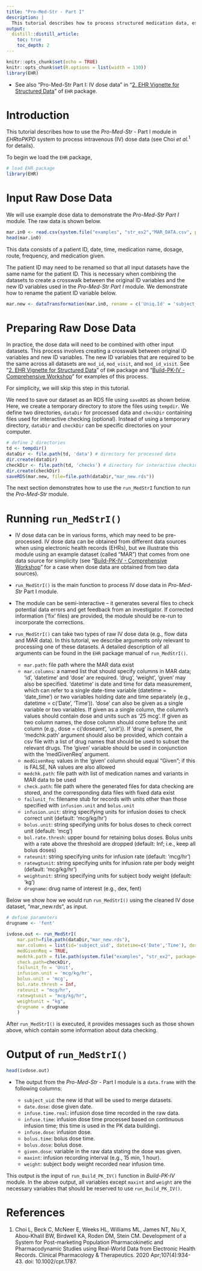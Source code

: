 ```yaml
---
title: "Pro-Med-Str - Part I"
description: |
  This tutorial describes how to process structured medication data, especially focusing on intravenously given dose data.
output:
  distill::distill_article:
    toc: true
    toc_depth: 2
---
```


```r
knitr::opts_chunk$set(echo = TRUE)
knitr::opts_chunk$set(R.options = list(width = 130))
library(EHR)
```

* See also "Pro-Med-Str Part I: IV dose data" in "[2. EHR Vignette for Structured Data](https://cran.r-project.org/web/packages/EHR/vignettes/ehr_vignette_02_str.html)" of `EHR` package.

# Introduction

This tutorial describes how to use the *Pro-Med-Str* - Part I module in *EHRtoPKPD* system to process intravenous (IV) dose data (see Choi *et al.*$^{1}$ for details).

To begin we load the `EHR` package,

```r
# load EHR package
library(EHR)
```

# Input Raw Dose Data

We will use example dose data to demonstrate the *Pro-Med-Str Part I* module. The raw data is shown below.

```r
mar.in0 <- read.csv(system.file("examples", "str_ex2","MAR_DATA.csv", package="EHR"), check.names = FALSE)
head(mar.in0)
```

This data consists of a patient ID, date, time, medication name, dosage, route, frequency, and medication given.

The patient ID may need to be renamed so that all input datasets have the same name for the patient ID. This is necessary when combining the datasets to create a crosswalk between the original ID variables and the new ID variables used in the *Pro-Med-Str Part I* module. We demonstrate how to rename the patient ID variable below.


```r
mar.new <- dataTransformation(mar.in0, rename = c('Uniq.Id' = 'subject_uid'))
```

# Preparing Raw Dose Data

In practice, the dose data will need to be combined with other input datasets. This process involves creating a crosswalk between original ID variables and new ID variables. The new ID variables that are required to be the same across all datasets are `mod_id`, `mod_visit`, and `mod_id_visit`. See "[2. EHR Vignette for Structured Data](https://cran.r-project.org/web/packages/EHR/vignettes/ehr_vignette_02_str.html)" of `EHR` package and "[Build-PK-IV - Comprehensive Workshop](https://choileena.github.io/Build-PK-IV-comprehensive.html)" for examples of this process.

For simplicity, we will skip this step in this tutorial.

We need to save our dataset as an RDS file using `saveRDS` as shown below. Here, we create a temporary directory to store the files using `tempdir`. We define two directories, `dataDir` for processed data and `checkDir` containing files used for interactive checking (optional). Instead of using a temporary directory, `dataDir` and `checkDir` can be specific directories on your computer.

```r
# define 2 directories
td <- tempdir()
dataDir <- file.path(td, 'data') # directory for processed data
dir.create(dataDir)
checkDir <- file.path(td, 'checks') # directory for interactive checking
dir.create(checkDir)
saveRDS(mar.new, file=file.path(dataDir,"mar_new.rds"))
```

The next section demonstrates how to use the `run_MedStrI` function to run the *Pro-Med-Str* module.

# Running `run_MedStrI()`

* IV dose data can be in various forms, which may need to be pre-processed. IV dose data can be obtained from different data sources when using electronic health records (EHRs), but we illustrate this module using an example dataset (called "MAR") that comes from one data source for simplicity (see "[Build-PK-IV - Comprehensive Workshop](https://choileena.github.io/Build-PK-IV-comprehensive.html)" for a case when dose data are obtained from two data sources).

* `run_MedStrI()` is the main function to process IV dose data in *Pro-Med-Str* Part I module.
* The module can be semi-interactive -- it generates several files to check potential data errors and get feedback from an investigator. If corrected information ('fix' files) are provided, the module should be re-run to incorporate the corrections. 

* `run_MedStrI()` can take two types of raw IV dose data (e.g., flow data and MAR data). In this tutorial, we describe arguments only relevant to processing one of these datasets. A detailed description of all arguments can be found in the `EHR` package manual of `run_MedStrI()`.
    + `mar.path`: file path where the MAR data exist
    + `mar.columns`: a named list that should specify columns in MAR data; ‘id’, ‘datetime’ and ‘dose’ are required. ‘drug’, ‘weight’, ‘given’ may also be specified. ‘datetime’ is date and time for data measurement, which can refer to a single date-time variable (datetime = 'date_time') or two variables holding date and time separately (e.g., datetime = c('Date', 'Time')). ‘dose’ can also be given as a single variable or two variables. If given as a single column, the column's values should contain dose and units such as '25 mcg'. If given as two column names, the dose column should come before the unit column (e.g., dose = c('doseamt', 'unit')). If ‘drug’ is present, the ‘medchk.path’ argument should also be provided, which contain a csv file with a list of drug names that should be used to subset the relevant drugs. The ‘given’ variable should be used in conjunction with the ‘medGivenReq’ argument.
    + `medGivenReq`: values in the ‘given’ column should equal “Given”; if this is FALSE, NA values are also allowed
    + `medchk.path`: file path with list of medication names and variants in MAR data to be used 
    + `check.path`: file path where the generated files for data checking are stored, and the corresponding data files with fixed data exist
    + `failunit_fn`: filename stub for records with units other than those specified with `infusion.unit` and `bolus.unit`
    + `infusion.unit`: string specifying units for infusion doses to check correct unit (default: 'mcg/kg/hr')
    + `bolus.unit`: string specifying units for bolus doses to check correct unit (default: 'mcg')
    + `bol.rate.thresh`: upper bound for retaining bolus doses. Bolus units with a rate above the threshold are dropped (default: Inf; i.e., keep all bolus doses)
    + `rateunit`: string specifying units for infusion rate (default: 'mcg/hr')
    + `ratewgtunit`: string specifying units for infusion rate per body weight (default: 'mcg/kg/hr')
    + `weightunit`: string specifying units for subject body weight (default: 'kg')
    + `drugname`: drug name of interest (e.g., dex, fent)

Below we show how we would run `run_MedStrI()` using the cleaned IV dose dataset, "mar_new.rds", as input.

```r
# define parameters
drugname <- 'fent'

ivdose.out <- run_MedStrI(
    mar.path=file.path(dataDir,"mar_new.rds"),
    mar.columns = list(id='subject_uid', datetime=c('Date','Time'), dose='med:dosage', drug='med:mDrug', given='med:given'),
    medGivenReq = TRUE,
    medchk.path = file.path(system.file("examples", "str_ex2", package="EHR"), sprintf('medChecked-%s.csv', drugname)),
    check.path=checkDir, 
    failunit_fn = 'Unit',
    infusion.unit = 'mcg/kg/hr',
    bolus.unit = 'mcg',
    bol.rate.thresh = Inf,
    rateunit = "mcg/hr",
    ratewgtunit = "mcg/kg/hr",
    weightunit = "kg",
    drugname = drugname
    )
```

After `run_MedStrI()` is executed, it provides messages such as those shown above, which contain some information about data checking.

# Output of `run_MedStrI()`

```r
head(ivdose.out)
```

* The output from the *Pro-Med-Str* - Part I module is a `data.frame` with the following columns:  

  - `subject_uid`: the new id that will be used to merge datasets.
  - `date.dose`: dose given date.
  - `infuse.time.real`: infusion dose time recorded in the raw data.
  - `infuse.time`: infusion dose time processed based on continuous infusion time; this time is used in the PK data building).  
  - `infuse.dose`: infusion dose.
  - `bolus.time`: bolus dose time.
  - `bolus.dose`: bolus dose.
  - `given.dose`: variable in the raw data stating the dose was given.
  - `maxint`: infusion recording interval (e.g., 15 min, 1 hour).
  - `weight`: subject body weight recorded near infusion time.

This output is the input of `run_Build_PK_IV()` function in *Build-PK-IV* module. In the above output, all variables except `maxint` and `weight` are the necessary variables that should be reserved to use `run_Build_PK_IV()`.

# References
1. Choi L, Beck C, McNeer E, Weeks HL, Williams ML, James NT, Niu X, Abou-Khalil BW, Birdwell KA, Roden DM, Stein CM. Development of a System for Post-marketing Population Pharmacokinetic and Pharmacodynamic Studies using Real-World Data from Electronic Health Records. Clinical Pharmacology & Therapeutics. 2020 Apr;107(4):934-43. doi: 10.1002/cpt.1787.

